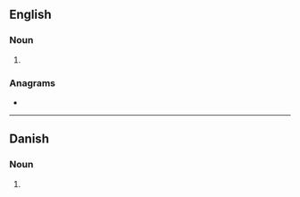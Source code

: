 ==English==

===Noun===
{{head|en|noun plural form}}

# {{plural of|syle|lang=en}}

===Anagrams===
* {{anagrams|en|a=elssy|Slyes|lyses|sleys}}

----

==Danish==

===Noun===
{{head|da|noun form|g=c}}

# {{genitive plural indefinite of|syl|lang=da}}